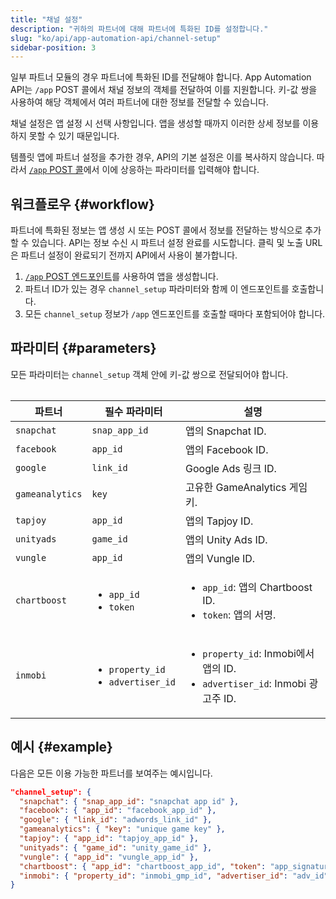 ```yaml
---
title: "채널 설정"
description: "귀하의 파트너에 대해 파트너에 특화된 ID를 설정합니다."
slug: "ko/api/app-automation-api/channel-setup"
sidebar-position: 3
---
```


일부 파트너 모듈의 경우 파트너에 특화된 ID를 전달해야 합니다. App Automation API는 `/app` POST 콜에서 채널 정보의 객체를 전달하여 이를 지원합니다. 키\-값 쌍을 사용하여 해당 객체에서 여러 파트너에 대한 정보를 전달할 수 있습니다.

<Callout type="note">

채널 설정은 앱 설정 시 선택 사항입니다. 앱을 생성할 때까지 이러한 상세 정보를 이용하지 못할 수 있기 때문입니다.

</Callout>

템플릿 앱에 파트너 설정을 추가한 경우, API의 기본 설정은 이를 복사하지 않습니다. 따라서 [`/app` POST 콜](/ko/api/app-automation-api/app-endpoint#parameters)에서 이에 상응하는 파라미터를 입력해야 합니다.

## 워크플로우 {#workflow}

파트너에 특화된 정보는 앱 생성 시 또는 POST 콜에서 정보를 전달하는 방식으로 추가할 수 있습니다. API는 정보 수신 시 파트너 설정 완료를 시도합니다. 클릭 및 노출 URL은 파트너 설정이 완료되기 전까지 API에서 사용이 불가합니다.

1. [`/app` POST 엔드포인트](/ko/api/app-automation-api/app-endpoint#parameters)를 사용하여 앱을 생성합니다.
2. 파트너 ID가 있는 경우 `channel_setup` 파라미터와 함께 이 엔드포인트를 호출합니다.
3. 모든 `channel_setup` 정보가 `/app` 엔드포인트를 호출할 때마다 포함되어야 합니다.

## 파라미터 {#parameters}

<Callout type="important">

모든 파라미터는 `channel_setup` 객체 안에 키\-값 쌍으로 전달되어야 합니다.

</Callout>
<Table>

| 파트너          | 필수 파라미터                                           | 설명                                                                                            |
| --------------- | ------------------------------------------------------- | ----------------------------------------------------------------------------------------------- |
| `snapchat`      | `snap_app_id`                                           | 앱의 Snapchat ID.                                                                               |
| `facebook`      | `app_id`                                                | 앱의 Facebook ID.                                                                               |
| `google`        | `link_id`                                               | Google Ads 링크 ID.                                                                             |
| `gameanalytics` | `key`                                                   | 고유한 GameAnalytics 게임 키.                                                                   |
| `tapjoy`        | `app_id`                                                | 앱의 Tapjoy ID.                                                                                 |
| `unityads`      | `game_id`                                               | 앱의 Unity Ads ID.                                                                              |
| `vungle`        | `app_id`                                                | 앱의 Vungle ID.                                                                                 |
| `chartboost`    | <ul><li>`app_id`</li><li>`token`</li></ul>              | <ul><li>`app_id`: 앱의 Chartboost ID.</li><li>`token`: 앱의 서명.</li></ul>                     |
| `inmobi`        | <ul><li>`property_id`</li><li>`advertiser_id`</li></ul> | <ul><li>`property_id`: Inmobi에서 앱의 ID.</li><li>`advertiser_id`: Inmobi 광고주 ID.</li></ul> |

</Table>

## 예시 {#example}

다음은 모든 이용 가능한 파트너를 보여주는 예시입니다.

<CodeBlock title="지원되는 파트너">

```json
"channel_setup": {
  "snapchat": { "snap_app_id": "snapchat app id" },
  "facebook": { "app_id": "facebook_app_id" },
  "google": { "link_id": "adwords_link_id" },
  "gameanalytics": { "key": "unique game key" },
  "tapjoy": { "app_id": "tapjoy_app_id" },
  "unityads": { "game_id": "unity_game_id" },
  "vungle": { "app_id": "vungle_app_id" },
  "chartboost": { "app_id": "chartboost_app_id", "token": "app_signature" },
  "inmobi": { "property_id": "inmobi_gmp_id", "advertiser_id": "adv_id" }
}
```

</CodeBlock>
